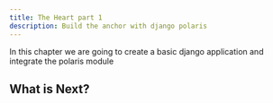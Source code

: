 ```yaml
---
title: The Heart part 1
description: Build the anchor with django polaris
---
```


In this chapter we are going to create a basic django application
and integrate the polaris module

## What is Next?

<Cards>
  <Card title="Setup" href="/docs/anchor/intro" />
  <Card title="Learn more about Fumadocs" href="/docs/anchor/auth" />
</Cards>
